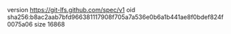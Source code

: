 version https://git-lfs.github.com/spec/v1
oid sha256:b8ac2aab7bfd966381117908f705a7a536e0b6a1b441ae8f0bdef824f0075a06
size 16868
